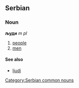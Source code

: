 ==Serbian==
===Noun===
'''људи''' ''m pl'' 
#[[people]]
#[[men]]
====See also====
*[[ljudi]]
[[Category:Serbian common nouns]]